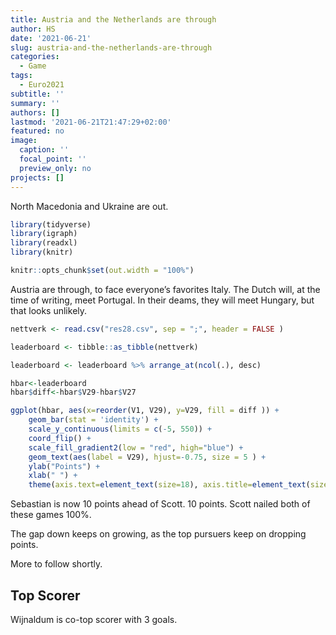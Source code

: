 ```yaml
---
title: Austria and the Netherlands are through
author: HS
date: '2021-06-21'
slug: austria-and-the-netherlands-are-through
categories:
  - Game
tags:
  - Euro2021
subtitle: ''
summary: ''
authors: []
lastmod: '2021-06-21T21:47:29+02:00'
featured: no
image:
  caption: ''
  focal_point: ''
  preview_only: no
projects: []
---
```



North Macedonia and Ukraine are out.

```r

library(tidyverse)
library(igraph)
library(readxl)
library(knitr)

knitr::opts_chunk$set(out.width = "100%")

```

Austria are through, to face everyone's favorites Italy. The Dutch will, at the time of writing, meet Portugal. In their deams, they will meet Hungary, but that looks unlikely. 

```r

nettverk <- read.csv("res28.csv", sep = ";", header = FALSE )

leaderboard <- tibble::as_tibble(nettverk)

leaderboard <- leaderboard %>% arrange_at(ncol(.), desc)

hbar<-leaderboard 
hbar$diff<-hbar$V29-hbar$V27

ggplot(hbar, aes(x=reorder(V1, V29), y=V29, fill = diff )) + 
    geom_bar(stat = 'identity') + 
    scale_y_continuous(limits = c(-5, 550)) +
    coord_flip() + 
    scale_fill_gradient2(low = "red", high="blue") +
    geom_text(aes(label = V29), hjust=-0.75, size = 5 ) + 
    ylab("Points") +
    xlab(" ") +
    theme(axis.text=element_text(size=18), axis.title=element_text(size=18,face="bold"))

```

Sebastian is now 10 points ahead of Scott. 10 points. Scott nailed both of these games 100%.

The gap down keeps on growing, as the top pursuers keep on dropping points. 

More to follow shortly.

## Top Scorer

Wijnaldum is co-top scorer with 3 goals. 
